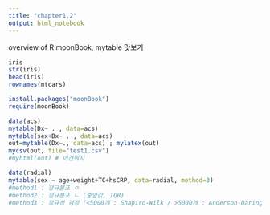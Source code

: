```yaml
---
title: "chapter1,2"
output: html_notebook
---
```


overview of R
moonBook, mytable 맛보기
```r
iris
str(iris)
head(iris)
rownames(mtcars)
```

```r
install.packages("moonBook")
require(moonBook)
```

```r
data(acs)
mytable(Dx~ . , data=acs)
mytable(sex+Dx~ . , data=acs)
out=mytable(Dx~., data=acs) ; mylatex(out)
mycsv(out, file="test1.csv")
#myhtml(out) # 이건뭐지

data(radial)
mytable(sex ~ age+weight+TC+hsCRP, data=radial, method=3)
#method1 : 정규분포 ㅇ
#method2 : 정규분포 ㄴ (중앙값, IQR)
#method3 : 정규성 검정 (<5000개 : Shapiro-Wilk / >5000개 : Anderson-Daring)
`````


